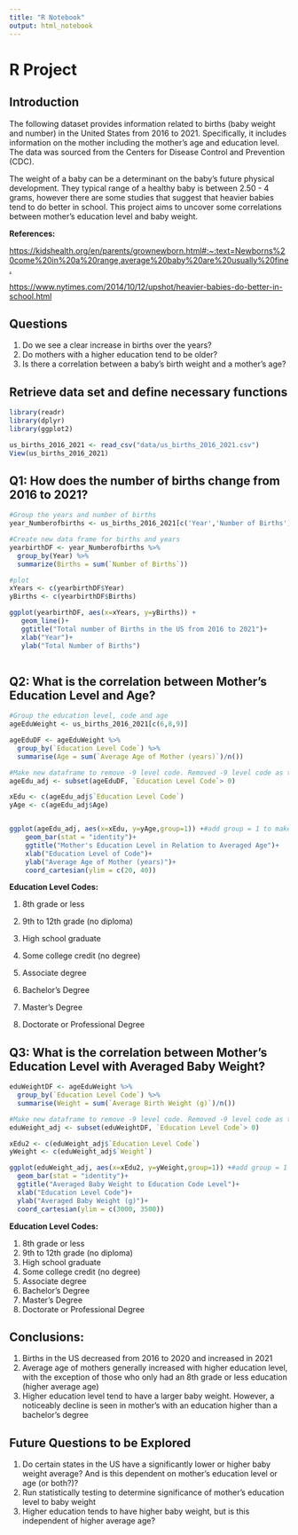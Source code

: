 ```yaml
---
title: "R Notebook"
output: html_notebook
---
```


# R Project

## Introduction

The following dataset provides information related to births (baby weight and number) in the United States from 2016 to 2021. Specifically, it includes information on the mother including the mother's age and education level. The data was sourced from the Centers for Disease Control and Prevention (CDC).

The weight of a baby can be a determinant on the baby's future physical development. They typical range of a healthy baby is between 2.50 - 4 grams, however there are some studies that suggest that heavier babies tend to do better in school. This project aims to uncover some correlations between mother's education level and baby weight.

**References:**

[https://kidshealth.org/en/parents/grownewborn.html#:\~:text=Newborns%20come%20in%20a%20range,average%20baby%20are%20usually%20fine.](https://kidshealth.org/en/parents/grownewborn.html#:~:text=Newborns%20come%20in%20a%20range,average%20baby%20are%20usually%20fine.)

<https://www.nytimes.com/2014/10/12/upshot/heavier-babies-do-better-in-school.html>

## Questions

1.  Do we see a clear increase in births over the years?
2.  Do mothers with a higher education tend to be older?
3.  Is there a correlation between a baby's birth weight and a mother's age?

## Retrieve data set and define necessary functions

```r

library(readr)
library(dplyr)
library(ggplot2)

us_births_2016_2021 <- read_csv("data/us_births_2016_2021.csv")
View(us_births_2016_2021)
```

## Q1: How does the number of births change from 2016 to 2021?

```r
#Group the years and number of births 
year_Numberofbirths <- us_births_2016_2021[c('Year','Number of Births')]

#Create new data frame for births and years 
yearbirthDF <- year_Numberofbirths %>% 
  group_by(Year) %>% 
  summarize(Births = sum(`Number of Births`))

#plot 
xYears <- c(yearbirthDF$Year)
yBirths <- c(yearbirthDF$Births)

ggplot(yearbirthDF, aes(x=xYears, y=yBirths)) +
   geom_line()+
   ggtitle("Total number of Births in the US from 2016 to 2021")+
   xlab("Year")+
   ylab("Total Number of Births")
   
```

## Q2: What is the correlation between Mother's Education Level and Age?

```r
#Group the education level, code and age 
ageEduWeight <- us_births_2016_2021[c(6,8,9)]

ageEduDF <- ageEduWeight %>% 
  group_by(`Education Level Code`) %>%
  summarise(Age = sum(`Average Age of Mother (years)`)/n()) 

#Make new dataframe to remove -9 level code. Removed -9 level code as this was data in which mother's information was not specificed or unknown 
ageEdu_adj <- subset(ageEduDF, `Education Level Code`> 0)

xEdu <- c(ageEdu_adj$`Education Level Code`)
yAge <- c(ageEdu_adj$Age)


ggplot(ageEdu_adj, aes(x=xEdu, y=yAge,group=1)) +#add group = 1 to make work
    geom_bar(stat = "identity")+
    ggtitle("Mother's Education Level in Relation to Averaged Age")+
    xlab("Education Level of Code")+
    ylab("Average Age of Mother (years)")+
    coord_cartesian(ylim = c(20, 40))
```

**Education Level Codes:**

1.  8th grade or less

2.  9th to 12th grade (no diploma)

3.  High school graduate

4.  Some college credit (no degree)

5.  Associate degree

6.  Bachelor's Degree

7.  Master's Degree

8.  Doctorate or Professional Degree

## Q3: What is the correlation between Mother's Education Level with Averaged Baby Weight?

```r

eduWeightDF <- ageEduWeight %>% 
  group_by(`Education Level Code`) %>%
  summarise(Weight = sum(`Average Birth Weight (g)`)/n()) 

#Make new dataframe to remove -9 level code. Removed -9 level code as this was data in which mother's information was not specificed or unknown 
eduWeight_adj <- subset(eduWeightDF, `Education Level Code`> 0)

xEdu2 <- c(eduWeight_adj$`Education Level Code`)
yWeight <- c(eduWeight_adj$`Weight`)

ggplot(eduWeight_adj, aes(x=xEdu2, y=yWeight,group=1)) +#add group = 1 to make work
  geom_bar(stat = "identity")+
  ggtitle("Averaged Baby Weight to Education Code Level")+
  xlab("Education Level Code")+
  ylab("Averaged Baby Weight (g)")+
  coord_cartesian(ylim = c(3000, 3500))

```

**Education Level Codes:**

1.  8th grade or less
2.  9th to 12th grade (no diploma)
3.  High school graduate
4.  Some college credit (no degree)
5.  Associate degree
6.  Bachelor's Degree
7.  Master's Degree
8.  Doctorate or Professional Degree

## Conclusions:

1.  Births in the US decreased from 2016 to 2020 and increased in 2021
2.  Average age of mothers generally increased with higher education level, with the exception of those who only had an 8th grade or less education (higher average age)
3.  Higher education level tend to have a larger baby weight. However, a noticeably decline is seen in mother's with an education higher than a bachelor's degree

## Future Questions to be Explored   

1.  Do certain states in the US have a significantly lower or higher baby weight average? And is this dependent on mother's education level or age (or both?)?
2.  Run statistically testing to determine significance of mother's education level to baby weight
3.  Higher education tends to have higher baby weight, but is this independent of higher average age?
